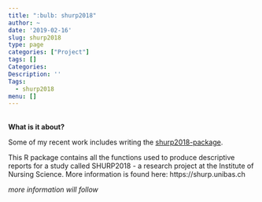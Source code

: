 ```yaml
---
title: ":bulb: shurp2018"
author: ~
date: '2019-02-16'
slug: shurp2018
type: page
categories: ["Project"]
tags: []
Categories:
Description: ''
Tags:
  - shurp2018
menu: []
---
```


\
**What is it about?**

Some of my recent work includes writing the [shurp2018-package](https://cathblatter.rbind.io/shurp2018). 

This R package contains all the functions used to produce descriptive reports for a study called SHURP2018 - a research project at the Institute of Nursing Science. More information is found here: https://shurp.unibas.ch 


*more information will follow*

